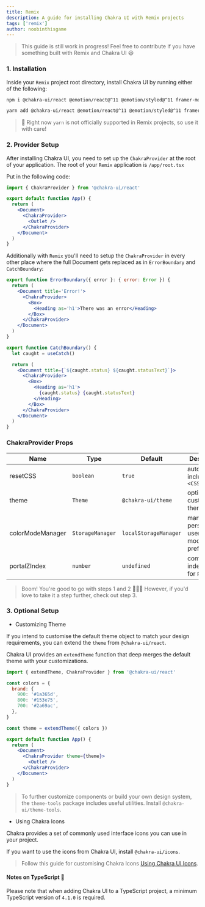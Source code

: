 ```yaml
---
title: Remix
description: A guide for installing Chakra UI with Remix projects
tags: ['remix']
author: noobinthisgame
---
```


> This guide is still work in progress! Feel free to contribute if you have
> something built with Remix and Chakra UI 😃

### 1. Installation

Inside your `Remix` project root directory, install Chakra UI by running either
of the following:

```bash
npm i @chakra-ui/react @emotion/react@^11 @emotion/styled@^11 framer-motion@^6
```

```bash
yarn add @chakra-ui/react @emotion/react@^11 @emotion/styled@^11 framer-motion@^6
```

> 🚨 Right now `yarn` is not officially supported in Remix projects, so use it
> with care!

### 2. Provider Setup

After installing Chakra UI, you need to set up the `ChakraProvider` at the root
of your application. The root of your `Remix` application is `/app/root.tsx`

Put in the following code:

```jsx live=false
import { ChakraProvider } from '@chakra-ui/react'

export default function App() {
  return (
    <Document>
      <ChakraProvider>
        <Outlet />
      </ChakraProvider>
    </Document>
  )
}
```

Additionally with `Remix` you'll need to setup the `ChakraProvider` in every
other place where the full Document gets replaced as in `ErrorBoundary` and
`CatchBoundary`:

```jsx live=false
export function ErrorBoundary({ error }: { error: Error }) {
  return (
    <Document title='Error!'>
      <ChakraProvider>
        <Box>
          <Heading as='h1'>There was an error</Heading>
        </Box>
      </ChakraProvider>
    </Document>
  )
}

export function CatchBoundary() {
  let caught = useCatch()

  return (
    <Document title={`${caught.status} ${caught.statusText}`}>
      <ChakraProvider>
        <Box>
          <Heading as='h1'>
            {caught.status} {caught.statusText}
          </Heading>
        </Box>
      </ChakraProvider>
    </Document>
  )
}
```

### ChakraProvider Props

| Name             | Type             | Default               | Description                                         |
| ---------------- | ---------------- | --------------------- | --------------------------------------------------- |
| resetCSS         | `boolean`        | `true`                | automatically includes `<CSSReset />`               |
| theme            | `Theme`          | `@chakra-ui/theme`    | optional custom theme                               |
| colorModeManager | `StorageManager` | `localStorageManager` | manager to persist a users color mode preference in |
| portalZIndex     | `number`         | `undefined`           | common z-index to use for `Portal`                  |

> Boom! You're good to go with steps 1 and 2 🚀🚀🚀 However, if you'd love to
> take it a step further, check out step 3.

### 3. Optional Setup

- Customizing Theme

If you intend to customise the default theme object to match your design
requirements, you can extend the `theme` from `@chakra-ui/react`.

Chakra UI provides an `extendTheme` function that deep merges the default theme
with your customizations.

```jsx live=false
import { extendTheme, ChakraProvider } from '@chakra-ui/react'

const colors = {
  brand: {
    900: '#1a365d',
    800: '#153e75',
    700: '#2a69ac',
  },
}

const theme = extendTheme({ colors })

export default function App() {
  return (
    <Document>
      <ChakraProvider theme={theme}>
        <Outlet />
      </ChakraProvider>
    </Document>
  )
}
```

> To further customize components or build your own design system, the
> `theme-tools` package includes useful utilities. Install
> `@chakra-ui/theme-tools`.

- Using Chakra Icons

Chakra provides a set of commonly used interface icons you can use in your
project.

If you want to use the icons from Chakra UI, install `@chakra-ui/icons`.

> Follow this guide for customising Chakra Icons
> [Using Chakra UI Icons](/docs/components/media-and-icons/icon).

#### Notes on TypeScript 🚨

Please note that when adding Chakra UI to a TypeScript project, a minimum
TypeScript version of `4.1.0` is required.

